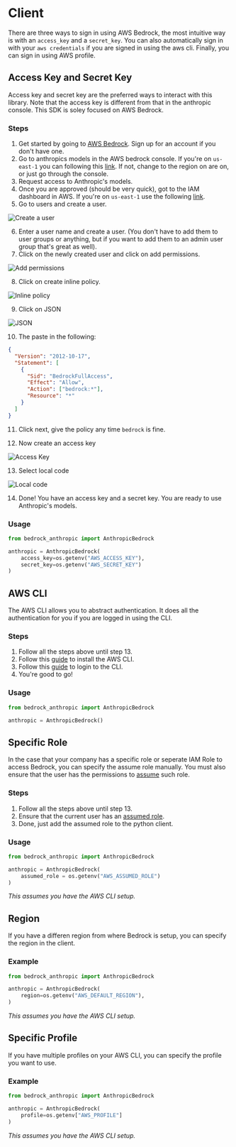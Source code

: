 # Client

There are three ways to sign in using AWS Bedrock, the most intuitive way is with an `access_key` and a `secret_key`. You can also automatically sign in with your `aws credentials` if you are signed in using the aws cli. Finally, you can sign in using AWS profile.

## Access Key and Secret Key

Access key and secret key are the preferred ways to interact with this library. Note that the access key is different from that in the anthropic console. This SDK is soley focused on AWS Bedrock.

### Steps

1. Get started by going to [AWS Bedrock](https://aws.amazon.com/bedrock/). Sign up for an account if you don't have one.
2. Go to anthropics models in the AWS bedrock console. If you're on `us-east-1` you can following this [link](https://us-east-1.console.aws.amazon.com/bedrock/home?region=us-east-1#/providers?model=claude). If not, change to the region on are on, or just go through the console.
3. Request access to Anthropic's models.
4. Once you are approved (should be very quick), got to the IAM dashboard in AWS. If you're on `us-east-1` use the following [link](https://us-east-1.console.aws.amazon.com/iamv2/home?region=us-east-1#/home).
5. Go to users and create a user.

![Create a user](/createuser.png)

6. Enter a user name and create a user. (You don't have to add them to user groups or anything, but if you want to add them to an admin user group that's great as well).
7. Click on the newly created user and click on add permissions.

![Add permissions](/permissions.png)

8. Click on create inline policy.

![Inline policy](/inline.png)

9. Click on JSON

![JSON](/json.png)

10. The paste in the following:

```json copy
{
  "Version": "2012-10-17",
  "Statement": [
    {
      "Sid": "BedrockFullAccess",
      "Effect": "Allow",
      "Action": ["bedrock:*"],
      "Resource": "*"
    }
  ]
}
```

11. Click next, give the policy any time `bedrock` is fine.

12. Now create an access key

![Access Key](/accesskey.png)

13. Select local code

![Local code](/localcode.png)

14. Done! You have an access key and a secret key. You are ready to use Anthropic's models.

### Usage

```python copy
from bedrock_anthropic import AnthropicBedrock

anthropic = AnthropicBedrock(
    access_key=os.getenv("AWS_ACCESS_KEY"),
    secret_key=os.getenv("AWS_SECRET_KEY")
)
```

## AWS CLI

The AWS CLI allows you to abstract authentication. It does all the authentication for you if you are logged in using the CLI.

### Steps

1. Follow all the steps above until step 13.
2. Follow this [guide](https://docs.aws.amazon.com/cli/latest/userguide/getting-started-install.html) to install the AWS CLI.
3. Follow this [guide](https://docs.aws.amazon.com/cli/latest/userguide/getting-started-quickstart.html) to login to the CLI.
4. You're good to go!

### Usage

```python copy
from bedrock_anthropic import AnthropicBedrock

anthropic = AnthropicBedrock()
```

## Specific Role

In the case that your company has a specific role or seperate IAM Role to access Bedrock, you can specify the assume role manually. You must also ensure that the user has the permissions to [assume](https://docs.aws.amazon.com/STS/latest/APIReference/API_AssumeRole.html) such role.

### Steps

1. Follow all the steps above until step 13.
2. Ensure that the current user has an [assumed role](https://docs.aws.amazon.com/STS/latest/APIReference/API_AssumeRole.html).
3. Done, just add the assumed role to the python client.

### Usage

```python copy
from bedrock_anthropic import AnthropicBedrock

anthropic = AnthropicBedrock(
    assumed_role = os.getenv("AWS_ASSUMED_ROLE")
)
```

_This assumes you have the AWS CLI setup._

## Region

If you have a differen region from where Bedrock is setup, you can specify the region in the client.

### Example

```python copy
from bedrock_anthropic import AnthropicBedrock

anthropic = AnthropicBedrock(
    region=os.getenv("AWS_DEFAULT_REGION"),
)
```

_This assumes you have the AWS CLI setup._

## Specific Profile

If you have multiple profiles on your AWS CLI, you can specify the profile you want to use.

### Example

```python copy
from bedrock_anthropic import AnthropicBedrock

anthropic = AnthropicBedrock(
    profile=os.getenv["AWS_PROFILE"]
)
```

_This assumes you have the AWS CLI setup._
